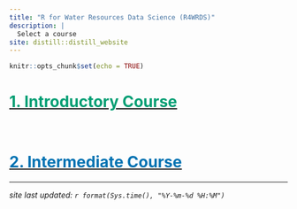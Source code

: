 ```yaml
---
title: "R for Water Resources Data Science (R4WRDS)"
description: |
  Select a course 
site: distill::distill_website
---
```


```r
knitr::opts_chunk$set(echo = TRUE)
```

<style>
  .title{
    display: none;
  }
</style>




# [[1. Introductory Course]{style="color: #009E73"}](intro/index.html)

<br>

# [[2. Intermediate Course]{style="color: #0072B2"}](intermediate/index.html)


------------------------------------------------------------------------

*site last updated: `r format(Sys.time(), "%Y-%m-%d %H:%M")`*
